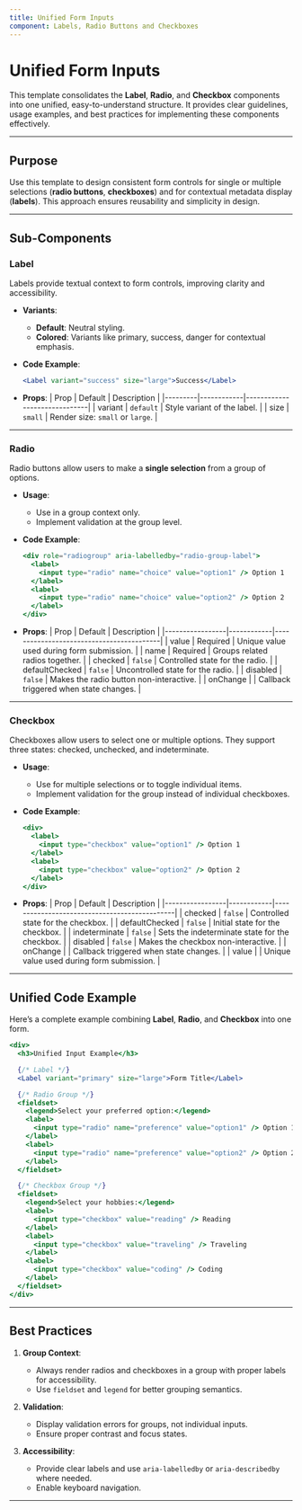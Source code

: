 ```yaml
---
title: Unified Form Inputs
component: Labels, Radio Buttons and Checkboxes
---
```



# Unified Form Inputs

This template consolidates the **Label**, **Radio**, and **Checkbox** components into one unified, easy-to-understand structure. It provides clear guidelines, usage examples, and best practices for implementing these components effectively.  

---

## Purpose

Use this template to design consistent form controls for single or multiple selections (**radio buttons**, **checkboxes**) and for contextual metadata display (**labels**). This approach ensures reusability and simplicity in design.

---

## Sub-Components

### Label

Labels provide textual context to form controls, improving clarity and accessibility.

- **Variants**:
  - **Default**: Neutral styling.
  - **Colored**: Variants like primary, success, danger for contextual emphasis.

- **Code Example**:
  ```jsx
  <Label variant="success" size="large">Success</Label>
  ```

- **Props**:
  | Prop    | Default    | Description                  |
  |---------|------------|------------------------------|
  | variant | `default`  | Style variant of the label.  |
  | size    | `small`    | Render size: `small` or `large`. |

---

### Radio

Radio buttons allow users to make a **single selection** from a group of options.

- **Usage**:
  - Use in a group context only.
  - Implement validation at the group level.

- **Code Example**:
  ```jsx
  <div role="radiogroup" aria-labelledby="radio-group-label">
    <label>
      <input type="radio" name="choice" value="option1" /> Option 1
    </label>
    <label>
      <input type="radio" name="choice" value="option2" /> Option 2
    </label>
  </div>
  ```

- **Props**:
  | Prop            | Default    | Description                              |
  |-----------------|------------|------------------------------------------|
  | value           | Required   | Unique value used during form submission. |
  | name            | Required   | Groups related radios together.         |
  | checked         | `false`    | Controlled state for the radio.         |
  | defaultChecked  | `false`    | Uncontrolled state for the radio.       |
  | disabled        | `false`    | Makes the radio button non-interactive. |
  | onChange        |            | Callback triggered when state changes.  |

---

### Checkbox

Checkboxes allow users to select one or multiple options. They support three states: checked, unchecked, and indeterminate.

- **Usage**:
  - Use for multiple selections or to toggle individual items.
  - Implement validation for the group instead of individual checkboxes.

- **Code Example**:
  ```jsx
  <div>
    <label>
      <input type="checkbox" value="option1" /> Option 1
    </label>
    <label>
      <input type="checkbox" value="option2" /> Option 2
    </label>
  </div>
  ```

- **Props**:
  | Prop            | Default    | Description                                  |
  |-----------------|------------|----------------------------------------------|
  | checked         | `false`    | Controlled state for the checkbox.          |
  | defaultChecked  | `false`    | Initial state for the checkbox.             |
  | indeterminate   | `false`    | Sets the indeterminate state for the checkbox. |
  | disabled        | `false`    | Makes the checkbox non-interactive.         |
  | onChange        |            | Callback triggered when state changes.      |
  | value           |            | Unique value used during form submission.   |

---

## Unified Code Example

Here’s a complete example combining **Label**, **Radio**, and **Checkbox** into one form.

```jsx
<div>
  <h3>Unified Input Example</h3>

  {/* Label */}
  <Label variant="primary" size="large">Form Title</Label>

  {/* Radio Group */}
  <fieldset>
    <legend>Select your preferred option:</legend>
    <label>
      <input type="radio" name="preference" value="option1" /> Option 1
    </label>
    <label>
      <input type="radio" name="preference" value="option2" /> Option 2
    </label>
  </fieldset>

  {/* Checkbox Group */}
  <fieldset>
    <legend>Select your hobbies:</legend>
    <label>
      <input type="checkbox" value="reading" /> Reading
    </label>
    <label>
      <input type="checkbox" value="traveling" /> Traveling
    </label>
    <label>
      <input type="checkbox" value="coding" /> Coding
    </label>
  </fieldset>
</div>
```

---

## Best Practices

1. **Group Context**:
   - Always render radios and checkboxes in a group with proper labels for accessibility.
   - Use `fieldset` and `legend` for better grouping semantics.

2. **Validation**:
   - Display validation errors for groups, not individual inputs.
   - Ensure proper contrast and focus states.

3. **Accessibility**:
   - Provide clear labels and use `aria-labelledby` or `aria-describedby` where needed.
   - Enable keyboard navigation.

---
